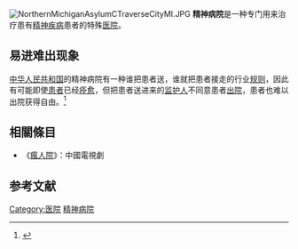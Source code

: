 {{for|历史上的疯人院|疯人院 (历史)}}
{{Expand English|time=2019-05-11T09:52:25+00:00}}
[[File:NorthernMichiganAsylumCTraverseCityMI.JPG|thumb]]
'''精神病院'''是一种专门用来治疗患有[[精神疾病|精神疾病]]患者的特殊[[医院|医院]]。

== 易进难出现象 ==
[[中华人民共和国|中华人民共和国]]的精神病院有一种谁把患者送，谁就把患者接走的行业[[规则|规则]]，因此有可能即使[[患者|患者]]已经[[痊愈|痊愈]]，但把患者送进来的[[监护人|监护人]]不同意患者[[出院|出院]]，患者也难以出院获得自由。<ref>{{cite web|title=腾讯评论今日话题:精神病院为何“易进难出”？|url=http://view.news.qq.com/original/intouchtoday/n3372.html|accessdate=2016-08-22|archive-date=2016-09-20|archive-url=https://web.archive.org/web/20160920082645/http://view.news.qq.com/original/intouchtoday/n3372.html|dead-url=no}}</ref>

==相關條目==
*《[[瘋人院_(戲劇)|瘋人院]]》：中國電視劇

== 参考文献 ==
{{reflist}}

{{Hospital-stub}}

[[Category:医院|Category:医院]]
[[Category:精神病院|]]